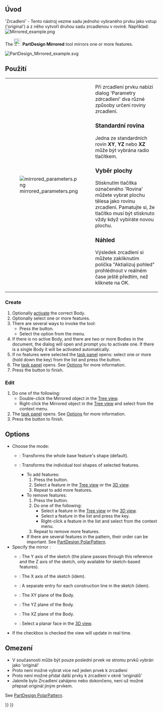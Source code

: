 <languages/>

{{Docnav
|‎[[PartDesign_Thickness|Thickness]]
|[[PartDesign_LinearPattern|Linear Pattern]]
|[[PartDesign_Workbench|PartDesign]]
|IconL=PartDesign_Thickness.svg
|IconR=PartDesign_LinearPattern.svg
|IconC=Workbench_PartDesign.svg
}}

<div class="mw-translate-fuzzy">
{{GuiCommand/cs|Name=PartDesign_Mirrored|Name/cs=PartDesign Mirrored|Workbenches=[[PartDesign Workbench/cs|Návrh dílu]], Complete|MenuLocation=PartDesign -> Mirrored}}
</div>

<span id="Description"></span>
<div class="mw-translate-fuzzy">
==Úvod== 
'Zrcadlení' - Tento nástroj vezme sadu jednoho vybraného prvku jako vstup ('original') a z něho vytvoří druhou sadu zrcadlenou v rovině. Například:
[[Image:Mirrored_example.png|left]]
{{clear}}
</div>

The [[Image:PartDesign_Mirrored.svg|24px]] '''PartDesign Mirrored''' tool mirrors one or more features.

[[File:PartDesign Mirrored example.svg]]
{{Caption|A Pocket feature created from a sketch containing a circle (A) is used to create a mirrored feature. The vertical axis of the sketch (B) is used to the define the mirror plane. The result (C) is shown on the right.}} 

<span id="Usage"></span>
<div class="mw-translate-fuzzy">
==Použití==
{|
| [[Image:mirrored_parameters.png|left]]
|
Při zrcadlení prvku nabízí dialog 'Parametry zdrcadlení' dva různé způsoby určení roviny zrcadlení.
===Standardní rovina=== 
Jedna ze standardních rovin '''XY''', '''YZ''' nebo '''XZ''' může být vybrána radio tlačítkem. 
===Vyběr plochy=== 
Stisknutím tlačítka označeného 'Rovina' můžete vybrat plochu tělesa jako rovinu zrcadlení. Pamatujte si, že tlačítko musí být stisknuto vždy když vybíráte novou plochu.
===Náhled=== 
Výsledek zrcadlení si můžete zakliknutím políčka "Aktializuj pohled" prohlédnout v reálném čase ještě předtím, než kliknete na OK.
|}
{{clear}}
</div>

=== Create ===

# Optionally [[PartDesign_Body#Active_status|activate]] the correct Body.
# Optionally select one or more features.
# There are several ways to invoke the tool:
#* Press the {{Button|[[Image:PartDesign_Mirrored.svg|16px]] [[PartDesign_Mirrored|Mirrored]]}} button.
#* Select the {{MenuCommand|Part Design → Apply a pattern → [[Image:PartDesign_Mirrored.svg|16px]] Mirrored}} option from the menu.
# If there is no active Body, and there are two or more Bodies in the document, the {{MenuCommand|Active Body Required}} dialog will open and prompt you to activate one. If there is a single Body it will be activated automatically.
# If no features were selected the {{MenuCommand|Select feature}} [[Task_panel|task panel]] opens: select one or more (hold down the {{KEY|Ctrl}} key) from the list and press the {{Button|OK}} button.
# The {{MenuCommand|Mirrored parameters}} [[Task_panel|task panel]] opens. See [[#Options|Options]] for more information.
# Press the {{Button|OK}} button to finish.

=== Edit ===

# Do one of the following:
#* Double-click the Mirrored object in the [[Tree_view|Tree view]].
#* Right-click the Mirrored object in the [[Tree_view|Tree view]] and select {{MenuCommand|Edit Mirrored}} from the context menu.
# The {{MenuCommand|Mirrored parameters}} [[Task_panel|task panel]] opens. See [[#Options|Options]] for more information.
# Press the {{Button|OK}} button to finish.

== Options ==

* Choose the mode:
** {{MenuCommand|Transform body}}: Transforms the whole base feature's shape (default). {{Version|1.0}}
** {{MenuCommand|Transform tool shapes}}: Transforms the individual tool shapes of selected features.
*** To add features:
***# Press the {{Button|Add feature}} button.
***# Select a feature in the [[Tree_view|Tree view]] or the [[3D_view|3D view]].
***# Repeat to add more features.
*** To remove features:
***# Press the {{Button|Remove feature}} button.
***# Do one of the following:
***#* Select a feature in the [[Tree_view|Tree view]] or the [[3D_view|3D view]].
***#* Select a feature in the list and press the {{KEY|Del}} key.
***#* Right-click a feature in the list and select {{MenuCommand|Remove}} from the context menu.
***# Repeat to remove more features.
*** If there are several features in the pattern, their order can be important. See [[PartDesign_PolarPattern#Ordering_features|PartDesign PolarPattern]].
* Specify the mirror {{MenuCommand|Plane}}:
** {{MenuCommand|Vertical sketch axis}}: The Y axis of the sketch (the plane passes through this reference and the Z axis of the sketch, only available for sketch-based features).
** {{MenuCommand|Horizontal sketch axis}}: The X axis of the sketch (idem).
** {{MenuCommand|Construction line #}}: A separate entry for each construction line in the sketch (idem).
** {{MenuCommand|Base XY plane}}: The XY plane of the Body.
** {{MenuCommand|Base YZ plane}}: The YZ plane of the Body.
** {{MenuCommand|Base XZ plane}}: The XZ plane of the Body.
** {{MenuCommand|Select reference...}}: Select a planar face in the [[3D_view|3D view]].
* If the {{MenuCommand|Update view}} checkbox is checked the view will update in real time.

<span id="Limitations"></span>
<div class="mw-translate-fuzzy">
==Omezení== 
* V současnosti může být pouze poslední prvek ve stromu prvků vybrán jako 'originál'
* Proto není možné vybrat více než jeden prvek k zrcadlení
* Proto není možné přidat další prvky k zrcadlení v okně 'originálů'
* Jakmile bylo Zrcadlení zahájeno nebo dokončeno, není už možné přepsat originál jiným prvkem.
{{clear}}
</div>

See [[PartDesign_PolarPattern#Limitations|PartDesign PolarPattern]].


{{Docnav
|‎[[PartDesign_Thickness|Thickness]]
|[[PartDesign_LinearPattern|Linear Pattern]]
|[[PartDesign_Workbench|PartDesign]]
|IconL=PartDesign_Thickness.svg
|IconR=PartDesign_LinearPattern.svg
|IconC=Workbench_PartDesign.svg
}}

{{PartDesign Tools navi{{#translation:}}}}
{{Userdocnavi{{#translation:}}}}